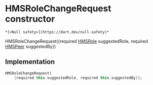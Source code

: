 # HMSRoleChangeRequest constructor

    *[<Null safety>](https://dart.dev/null-safety)*

HMSRoleChangeRequest({required [HMSRole](../../hmssdk_flutter/HMSRole-class) suggestedRole, required [HMSPeer](../../hmssdk_flutter/HMSPeer-class) suggestedBy})

## Implementation

```dart
HMSRoleChangeRequest(
    {required this.suggestedRole, required this.suggestedBy});
```

